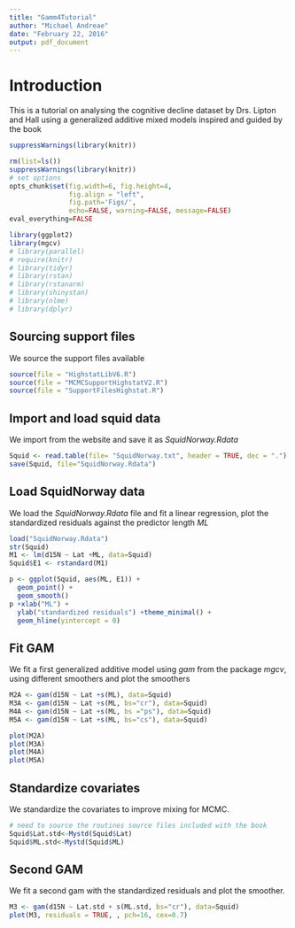 ```yaml
---
title: "Gamm4Tutorial"
author: "Michael Andreae"
date: "February 22, 2016"
output: pdf_document
---
```


# Introduction
This is a tutorial on analysing the cognitive decline dataset by Drs. Lipton and Hall using a generalized additive mixed models inspired and guided by the book \href{http://www.highstat.com/BGGAMM.htm}{A Beginner's Guide to Generalized Additive Mixed Models with R. Zuur AF, Saveliev AA, Ieno EN.}

```r
suppressWarnings(library(knitr))
```

```r
rm(list=ls())
suppressWarnings(library(knitr))
# set options
opts_chunk$set(fig.width=6, fig.height=4, 
               fig.align = "left",
               fig.path='Figs/',
               echo=FALSE, warning=FALSE, message=FALSE)
eval_everything=FALSE
```

```r

library(ggplot2)
library(mgcv)
# library(parallel)
# require(knitr)
# library(tidyr)
# library(rstan)
# library(rstanarm)
# library(shinystan)
# library(nlme)
# library(dplyr)
```

## Sourcing support files
We source the support files available \href{http://www.highstat.com/BGGAMM.htm#Data_sets_and_R_code_used}{online}

```r
source(file = "HighstatLibV6.R") 
source(file = "MCMCSupportHighstatV2.R")
source(file = "SupportFilesHighstat.R")
```

## Import and load squid data
We import \href{http://www.highstat.com/BGS/GAMM/Data/SquidNorway.txt}{the squid dataset} from the website and save it as *SquidNorway.Rdata*

```r
Squid <- read.table(file= "SquidNorway.txt", header = TRUE, dec = ".")
save(Squid, file="SquidNorway.Rdata")
```

## Load SquidNorway data
We load the *SquidNorway.Rdata* file and fit a linear regression, plot the standardized residuals against the predictor length *ML*

```r
load("SquidNorway.Rdata")
str(Squid)
M1 <- lm(d15N ~ Lat +ML, data=Squid)
Squid$E1 <- rstandard(M1)

p <- ggplot(Squid, aes(ML, E1)) +
  geom_point() +
  geom_smooth()
p +xlab("ML") +
  ylab("standardized residuals") +theme_minimal() +
  geom_hline(yintercept = 0)
```

## Fit GAM
We fit a first generalized additive model using *gam* from the package *mgcv*, using different smoothers and plot the smoothers
```r
M2A <- gam(d15N ~ Lat +s(ML), data=Squid)
M3A <- gam(d15N ~ Lat +s(ML, bs="cr"), data=Squid)
M4A <- gam(d15N ~ Lat +s(ML, bs ="ps"), data=Squid)
M5A <- gam(d15N ~ Lat +s(ML, bs="cs"), data=Squid)

plot(M2A)
plot(M3A)
plot(M4A)
plot(M5A)
```

## Standardize covariates
We standardize the covariates to improve mixing for MCMC.
```r
# need to source the routines source files included with the book
Squid$Lat.std<-Mystd(Squid$Lat)
Squid$ML.std<-Mystd(Squid$ML)
```

## Second GAM
We fit a second gam with the standardized residuals and plot the smoother.
```r
M3 <- gam(d15N ~ Lat.std + s(ML.std, bs="cr"), data=Squid)
plot(M3, residuals = TRUE, , pch=16, cex=0.7)
```